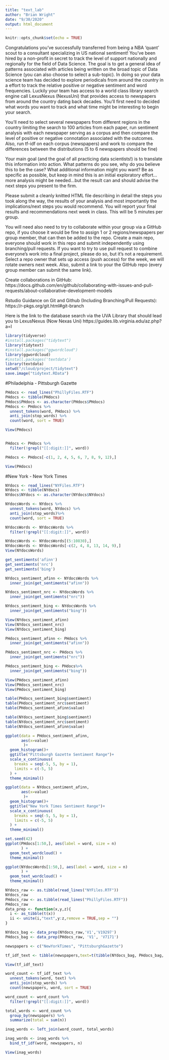 ```yaml
---
title: "text_lab"
author: "Brian Wright"
date: "9/30/2020"
output: html_document
---
```


```r
knitr::opts_chunk$set(echo = TRUE)
```

Congratulations you've successfully transferred from being a NBA 'quant' scout to a consultant specializing in US national sentiment! You've been hired by a non-profit in secret to track the level of support nationally and regionally for the field of Data Science. The goal is to get a general idea of patterns associated with articles being written on the broad topic of Data Science (you can also choose to select a sub-topic). In doing so your data science team has decided to explore periodicals from around the country in a effort to track the relative positive or negative sentiment and word frequencies. Luckily your team has access to a world class library search engine call LexusNexus (NexusUni) that provides access to newspapers from around the country dating back decades. You'll first need to decided what words you want to track and what time might be interesting to begin your search. 

You'll need to select several newspapers from different regions in the country limiting the search to 100 articles from each paper, run sentiment analysis with each newspaper serving as a corpus and then compare the level of positive or negative connotation associated with the outcomes. Also, run tf-idf on each corpus (newspapers) and work to compare the differences between the distributions (5 to 6 newspapers should be fine)

Your main goal (and the goal of all practicing data scientists!) is to translate this information into action. What patterns do you see, why do you believe this to be the case? What additional information might you want? Be as specific as possible, but keep in mind this is an initial exploratory effort...more analysis might be needed...but the result can and should advise the next steps you present to the firm. 


Please submit a cleanly knitted HTML file describing in detail the steps you took along the way, the results of your analysis and most importantly the implications/next steps you would recommend.  You will report your final results and recommendations next week in class. This will be 5 minutes per group. 

You will need also need to try to collaborate within your group via a GitHub repo, if you choose it would be fine to assign 1 or 2 regions/newspapers per group member, that can then be added to the repo. Create a main repo, everyone should work in this repo and submit independently using branching/pull requests. If you want to try to use pull request to combine everyone's work into a final project, please do so, but it's not a requirement. Select a repo owner that sets up access (push access) for the week, we will rotate owners next week. Also, submit a link to your the GitHub repo (every group member can submit the same link). 

Create collaborations in GitHub: https://docs.github.com/en/github/collaborating-with-issues-and-pull-requests/about-collaborative-development-models

Rstudio Guidance on Git and Github (Including Branching/Pull Requests): https://r-pkgs.org/git.html#git-branch


Here is the link to the database search via the UVA Library that should lead you to LexusNexus (Now Nexas Uni)
https://guides.lib.virginia.edu/az.php?a=l

```r
library(tidyverse)
#install.packages("tidytext")
library(tidytext)
#install.packages("ggwordcloud")
library(ggwordcloud)
#install.packages('textdata')
library(textdata)
setwd("/cloud/project/tidytext")
save.image("tidytext.RData")
```
#Philadelphia - Pittsburgh Gazette
```r
PHdocs <- read_lines("PhillyFiles.RTF")
PHdocs <- tibble(PHdocs)
PHdocs$PHdocs <- as.character(PHdocs$PHdocs)
PHdocs <- PHdocs %>%
  unnest_tokens(word, PHdocs) %>%
  anti_join(stop_words) %>%
  count(word, sort = TRUE)

View(PHdocs)


PHdocs <- PHdocs %>% 
  filter(!grepl("[[:digit:]]", word))

PHdocs <- PHdocs[-c(1, 2, 4, 5, 6, 7, 8, 9, 12),]

View(PHdocs)
```
#New York - New York Times
```r
NYdocs <- read_lines("NYFiles.RTF")
NYdocs <- tibble(NYdocs)
NYdocs$NYdocs <- as.character(NYdocs$NYdocs)

NYdocsWords <- NYdocs %>%
  unnest_tokens(word, NYdocs) %>%
  anti_join(stop_words)%>%
  count(word, sort = TRUE)

NYdocsWords <- NYdocsWords %>% 
  filter(!grepl("[[:digit:]]", word))

NYdocsWords <- NYdocsWords[(5:10830),]
NYdocsWords <- NYdocsWords[-c(2, 4, 8, 13, 14, 9),]
View(NYdocsWords)
```

```r
get_sentiments('afinn')
get_sentiments('nrc')
get_sentiments('bing')

```

```r
NYdocs_sentiment_afinn <- NYdocsWords %>%
  inner_join(get_sentiments("afinn"))

NYdocs_sentiment_nrc <- NYdocsWords %>%
  inner_join(get_sentiments("nrc"))

NYdocs_sentiment_bing <- NYdocsWords %>%
  inner_join(get_sentiments("bing"))

View(NYdocs_sentiment_afinn)
View(NYdocs_sentiment_nrc)
View(NYdocs_sentiment_bing)
```

```r
PHdocs_sentiment_afinn <- PHdocs %>%
  inner_join(get_sentiments("afinn"))

PHdocs_sentiment_nrc <- PHdocs %>%
  inner_join(get_sentiments("nrc"))

PHdocs_sentiment_bing <- PHdocs%>%
  inner_join(get_sentiments("bing"))

View(PHdocs_sentiment_afinn)
View(PHdocs_sentiment_nrc)
View(PHdocs_sentiment_bing)
```

```r
table(PHdocs_sentiment_bing$sentiment)
table(PHdocs_sentiment_nrc$sentiment)
table(PHdocs_sentiment_afinn$value)

table(NYdocs_sentiment_bing$sentiment)
table(NYdocs_sentiment_nrc$sentiment)
table(NYdocs_sentiment_afinn$value)
```

```r
ggplot(data = PHdocs_sentiment_afinn, 
       aes(x=value)
        )+
  geom_histogram()+
  ggtitle("Pittsburgh Gazette Sentiment Range")+
  scale_x_continuous(
    breaks = seq(-5, 5, by = 1),
    limits = c(-5, 5)
  ) + 
  theme_minimal()

ggplot(data = NYdocs_sentiment_afinn, 
       aes(x=value)
        )+
  geom_histogram()+
  ggtitle("New York Times Sentiment Range")+
  scale_x_continuous(
    breaks = seq(-5, 5, by = 1),
    limits = c(-5, 5)
  ) + 
  theme_minimal()
```

```r
set.seed(42)
ggplot(PHdocs[1:50,], aes(label = word, size = n)
       ) +
  geom_text_wordcloud() +
  theme_minimal()

ggplot(NYdocsWords[1:50,], aes(label = word, size = n)
       ) +
  geom_text_wordcloud() +
  theme_minimal()
```

```r
NYdocs_raw <- as.tibble(read_lines("NYFiles.RTF"))
NYdocs_raw
PHdocs_raw <- as.tibble(read_lines("PhillyFiles.RTF"))
PHdocs_raw
data_prep <- function(x,y,z){
  i <- as_tibble(t(x))
  ii <- unite(i,"text",y:z,remove = TRUE,sep = "")
}

NYdocs_bag <- data_prep(NYdocs_raw,'V1','V19297')
PHdocs_bag <- data_prep(PHdocs_raw, 'V1', 'V7171')

newspapers <- c("NewYorkTimes", "PittsburghGazette")

tf_idf_text <- tibble(newspapers,text=t(tibble(NYdocs_bag, PHdocs_bag,.name_repair = "universal")))

View(tf_idf_text)

word_count <- tf_idf_text %>%
  unnest_tokens(word, text) %>%
  anti_join(stop_words) %>%
  count(newspapers, word, sort = TRUE)

word_count <- word_count %>% 
  filter(!grepl("[[:digit:]]", word))

total_words <- word_count %>% 
  group_by(newspapers) %>% 
  summarize(total = sum(n))

inag_words <- left_join(word_count, total_words)

inag_words <- inag_words %>%
  bind_tf_idf(word, newspapers, n)

View(inag_words)

```



